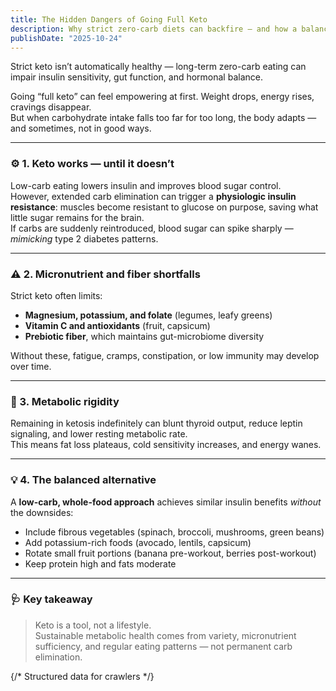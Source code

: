 ```yaml
---
title: The Hidden Dangers of Going Full Keto
description: Why strict zero-carb diets can backfire — and how a balanced, low-carb approach protects metabolism, hormones, and gut health.
publishDate: "2025-10-24"
---
```



<Callout type="warning">
Strict keto isn’t automatically healthy — long-term zero-carb eating can impair insulin sensitivity, gut function, and hormonal balance.
</Callout>

Going “full keto” can feel empowering at first. Weight drops, energy rises, cravings disappear.  
But when carbohydrate intake falls too far for too long, the body adapts — and sometimes, not in good ways.

---

### ⚙️ 1. Keto works — until it doesn’t
Low-carb eating lowers insulin and improves blood sugar control.  
However, extended carb elimination can trigger a **physiologic insulin resistance**: muscles become resistant to glucose on purpose, saving what little sugar remains for the brain.  
If carbs are suddenly reintroduced, blood sugar can spike sharply — *mimicking* type 2 diabetes patterns.

---

### ⚠️ 2. Micronutrient and fiber shortfalls
Strict keto often limits:
- **Magnesium, potassium, and folate** (legumes, leafy greens)
- **Vitamin C and antioxidants** (fruit, capsicum)
- **Prebiotic fiber**, which maintains gut-microbiome diversity

Without these, fatigue, cramps, constipation, or low immunity may develop over time.

---

### 🔄 3. Metabolic rigidity
Remaining in ketosis indefinitely can blunt thyroid output, reduce leptin signaling, and lower resting metabolic rate.  
This means fat loss plateaus, cold sensitivity increases, and energy wanes.

---

### 💡 4. The balanced alternative
A **low-carb, whole-food approach** achieves similar insulin benefits *without* the downsides:
- Include fibrous vegetables (spinach, broccoli, mushrooms, green beans)  
- Add potassium-rich foods (avocado, lentils, capsicum)  
- Rotate small fruit portions (banana pre-workout, berries post-workout)  
- Keep protein high and fats moderate

---

### 🩺 Key takeaway
> Keto is a tool, not a lifestyle.  
> Sustainable metabolic health comes from variety, micronutrient sufficiency, and regular eating patterns — not permanent carb elimination.


{/* Structured data for crawlers */}
<script type="application/ld+json">
{JSON.stringify({
  "@context": "https://schema.org",
  "@type": "Article",
  "headline": "The Hidden Dangers of Going Full Keto",
  "description": "Why strict zero-carb diets can backfire — and how a balanced, low-carb approach protects metabolism, hormones, and gut health.",
  "author": { "@type": "Organization", "name": "PatientGuide.io" },
  "publisher": { "@type": "Organization", "name": "PatientGuide.io" },
  "datePublished": "2025-10-24",
  "articleSection": "Public Health",
  "keywords": [
    "keto",
    "low-carb",
    "insulin resistance",
    "nutrition",
    "metabolism"
  ]
}, null, 2)}
</script>
